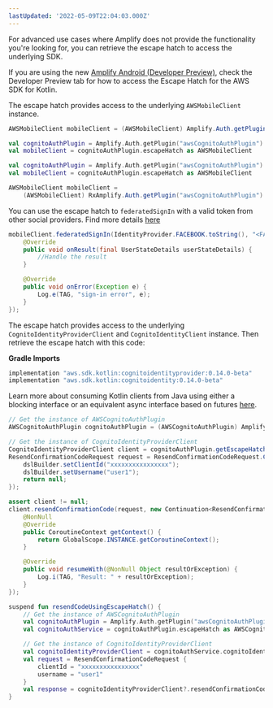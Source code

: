 ```yaml
---
lastUpdated: '2022-05-09T22:04:03.000Z'
---
```

For advanced use cases where Amplify does not provide the functionality you're looking for,
you can retrieve the escape hatch to access the underlying SDK.

<Callout warning>

If you are using the new [Amplify Android (Developer Preview)](/lib/devpreview/getting-started), check the Developer Preview tab for how to access the Escape Hatch for the AWS SDK for Kotlin.

</Callout>

<BlockSwitcher>

<Block name="Stable Release">

The escape hatch provides access to the underlying `AWSMobileClient` instance.

<BlockSwitcher>
<Block name="Java">

```java
AWSMobileClient mobileClient = (AWSMobileClient) Amplify.Auth.getPlugin("awsCognitoAuthPlugin").getEscapeHatch();
```

</Block>
<Block name="Kotlin - Callbacks">

```kotlin
val cognitoAuthPlugin = Amplify.Auth.getPlugin("awsCognitoAuthPlugin")
val mobileClient = cognitoAuthPlugin.escapeHatch as AWSMobileClient
```

</Block>
<Block name="Kotlin - Coroutines (Beta)">

```kotlin
val cognitoAuthPlugin = Amplify.Auth.getPlugin("awsCognitoAuthPlugin")
val mobileClient = cognitoAuthPlugin.escapeHatch as AWSMobileClient
```

</Block>
<Block name="RxJava">

```java
AWSMobileClient mobileClient =
    (AWSMobileClient) RxAmplify.Auth.getPlugin("awsCognitoAuthPlugin").getEscapeHatch();
```

</Block>
</BlockSwitcher>

You can use the escape hatch to `federatedSignIn` with a valid token from other social providers. Find more details [here](https://docs.amplify.aws/sdk/auth/federated-identities/q/platform/android)

```java
mobileClient.federatedSignIn(IdentityProvider.FACEBOOK.toString(), "<FACEBOOK_TOKEN_HERE>", new Callback<UserStateDetails>() {
    @Override
    public void onResult(final UserStateDetails userStateDetails) {
        //Handle the result
    }

    @Override
    public void onError(Exception e) {
        Log.e(TAG, "sign-in error", e);
    }
});
```

</Block>

<Block name="Developer Preview">

The escape hatch provides access to the underlying `CognitoIdentityProviderClient` and `CognitoIdentityClient` instance. Then retrieve the escape hatch with this code:

**Gradle Imports**

```groovy
implementation "aws.sdk.kotlin:cognitoidentityprovider:0.14.0-beta"
implementation "aws.sdk.kotlin:cognitoidentity:0.14.0-beta"
```

<BlockSwitcher>

<Block name="Java">

Learn more about consuming Kotlin clients from Java using either a blocking interface or an equivalent async interface based on futures [here](https://github.com/awslabs/smithy-kotlin/blob/main/docs/design/kotlin-smithy-sdk.md#java-interop).

```java
// Get the instance of AWSCognitoAuthPlugin
AWSCognitoAuthPlugin cognitoAuthPlugin = (AWSCognitoAuthPlugin) Amplify.Auth.getPlugin("awsCognitoAuthPlugin");

// Get the instance of CognitoIdentityProviderClient
CognitoIdentityProviderClient client = cognitoAuthPlugin.getEscapeHatch().getCognitoIdentityProviderClient();
ResendConfirmationCodeRequest request = ResendConfirmationCodeRequest.Companion.invoke(dslBuilder -> {
    dslBuilder.setClientId("xxxxxxxxxxxxxxxx");
    dslBuilder.setUsername("user1");
    return null;
});

assert client != null;
client.resendConfirmationCode(request, new Continuation<ResendConfirmationCodeResponse>() {
    @NonNull
    @Override
    public CoroutineContext getContext() {
        return GlobalScope.INSTANCE.getCoroutineContext();
    }

    @Override
    public void resumeWith(@NonNull Object resultOrException) {
        Log.i(TAG, "Result: " + resultOrException);
    }
});
```

</Block>

<Block name="Kotlin">

```kotlin
suspend fun resendCodeUsingEscapeHatch() {
    // Get the instance of AWSCognitoAuthPlugin
    val cognitoAuthPlugin = Amplify.Auth.getPlugin("awsCognitoAuthPlugin")
    val cognitoAuthService = cognitoAuthPlugin.escapeHatch as AWSCognitoAuthService

    // Get the instance of CognitoIdentityProviderClient
    val cognitoIdentityProviderClient = cognitoAuthService.cognitoIdentityProviderClient
    val request = ResendConfirmationCodeRequest {
        clientId = "xxxxxxxxxxxxxxxx"
        username = "user1"
    }
    val response = cognitoIdentityProviderClient?.resendConfirmationCode(request)
}
```

</Block>

</BlockSwitcher>

</Block>

</BlockSwitcher>
